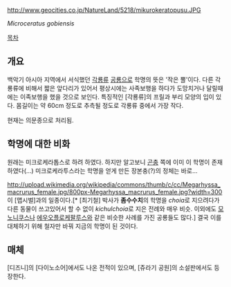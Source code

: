 http://www.geocities.co.jp/NatureLand/5218/mikurokeratopusu.JPG

''Microceratus gobiensis''

[[목차]]
== 개요 ==
백악기 아시아 지역에서 서식했던 [[각룡류]] [[공룡]]으로 학명의 뜻은 '작은 뿔'이다. 다른 각룡류에 비해서 짧은 앞다리가 있어서 평상시에는 사족보행을 하다가 도망치거나 달릴때에는 이족보행을 했을 것으로 보인다. 특징적인 [각룡류]의 프릴과 부리 모양의 입이 있다. 몸길이는 약 60cm 정도로 추측될 정도로 각룡류 중에서 가장 작다. 

현재는 의문종으로 처리됨.

== 학명에 대한 비화 == 
원래는 미크로케라톱스로 하려 하였다. 하지만 알고보니 [[곤충]] 쪽에 이미 이 학명이 존재하였다(...) 미크로케라투스라는 학명을 얻게 만든 장본충(?)의 정체는 바로...

http://upload.wikimedia.org/wikipedia/commons/thumb/c/cc/Megarhyssa_macrurus_female.jpg/800px-Megarhyssa_macrurus_female.jpg?width=300
이 [맵시벌]과의 일종이다.[* [최기철] 박사가 '''좀수수치'''의 학명을 ''choia''로 지으려다가 다른 동물이 쓰고있어서 할 수 없이 ''kichulchoia''로 지은 전례와 매우 비슷. 이외에도 [[모노니쿠스]]나 [[에우오플로케팔루스]]와 같은 비슷한 사례를 가진 공룡들도 많다.] 결국 이를 대체하기 위해 철자만 바꿔 지금의 학명이 된 것이다.

== 매체 ==
[디즈니]의 [다이노소어]에서도 나온 전적이 있으며, [쥬라기 공원]의 소설판에서도 등장한다.

